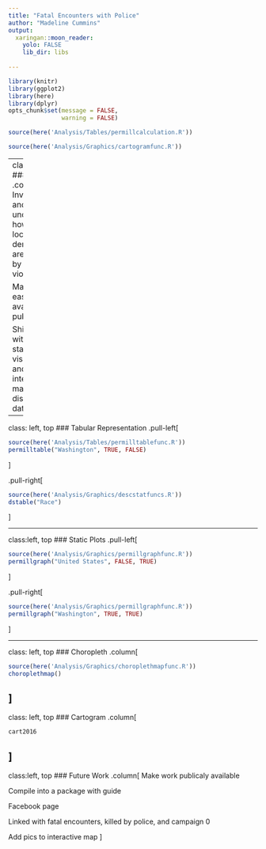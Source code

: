 ```yaml
---
title: "Fatal Encounters with Police"
author: "Madeline Cummins"
output:
  xaringan::moon_reader:
    yolo: FALSE     
    lib_dir: libs
    
---
```


```r
library(knitr)
library(ggplot2)
library(here)
library(dplyr)
opts_chunk$set(message = FALSE,
               warning = FALSE)
```

```r
source(here('Analysis/Tables/permillcalculation.R'))
```

```r
source(here('Analysis/Graphics/cartogramfunc.R'))
```
---
class: left, top
### Outline
.column[
Investigate and understand how different locations and demographics are affected by police violence

Make data easily available to public

Shiny app with tables, static visualtions, and interactive maps to display the data
]

---

class: left, top
### Tabular Representation
.pull-left[
```r
source(here('Analysis/Tables/permilltablefunc.R'))
permilltable("Washington", TRUE, FALSE)
```
]

.pull-right[
```r
source(here('Analysis/Graphics/descstatfuncs.R'))
dstable("Race")
```
]

---

class:left, top
### Static Plots
.pull-left[
```r
source(here('Analysis/Graphics/permillgraphfunc.R'))
permillgraph("United States", FALSE, TRUE)
```
]

.pull-right[
```r
source(here('Analysis/Graphics/permillgraphfunc.R'))
permillgraph("Washington", TRUE, TRUE)
```
]

---

class: left, top
### Choropleth
.column[
```r
source(here('Analysis/Graphics/choroplethmapfunc.R'))
choroplethmap()
```
]
---

class: left, top
### Cartogram
.column[
```r
cart2016
```
]
---

class:left, top
### Future Work
.column[
Make work publicaly available

Compile into a package with guide

Facebook page

Linked with fatal encounters, killed by police, and campaign 0

Add pics to interactive map
]